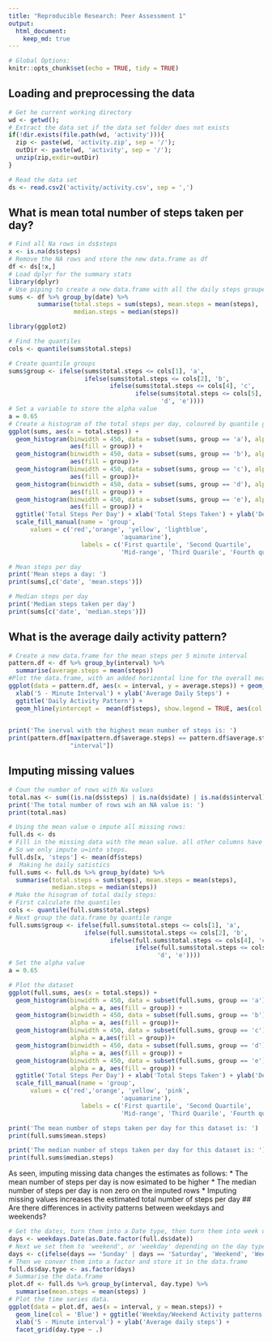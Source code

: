 ```yaml
---
title: "Reproducible Research: Peer Assessment 1"
output: 
  html_document:
    keep_md: true
---
```


```r
# Global Options: 
knitr::opts_chunk$set(echo = TRUE, tidy = TRUE) 
```
## Loading and preprocessing the data
```r
# Get he current working directory
wd <- getwd();
# Extract the data set if the data set folder does not exists
if(!dir.exists(file.path(wd, 'activity'))){
  zip <- paste(wd, 'activity.zip', sep = '/');
  outDir <- paste(wd, 'activity', sep = '/');
  unzip(zip,exdir=outDir)
}

# Read the data set
ds <- read.csv2('activity/activity.csv', sep = ',')
```


## What is mean total number of steps taken per day?
```r
# Find all Na rows in ds$steps
x <- is.na(ds$steps)
# Remove the NA rows and store the new data.frame as df
df <- ds[!x,]
# Load dplyr for the summary stats
library(dplyr)
# Use piping to create a new data.frame with all the daily steps grouped by say
sums <- df %>% group_by(date) %>%
        summarise(total.steps = sum(steps), mean.steps = mean(steps),
                  median.steps = median(steps))

library(ggplot2)

# Find the quantiles
cols <- quantile(sums$total.steps)

# Create quantile groups
sums$group <- ifelse(sums$total.steps <= cols[1], 'a',
                     ifelse(sums$total.steps <= cols[2], 'b',
                            ifelse(sums$total.steps <= cols[4], 'c', 
                                   ifelse(sums$total.steps <= cols[5], 
                                          'd', 'e'))))
# Set a variable to store the alpha value
a = 0.65
# Create a histogram of the total steps per day, coloured by quantile group
ggplot(sums, aes(x = total.steps)) + 
  geom_histogram(binwidth = 450, data = subset(sums, group == 'a'), alpha = a,
                 aes(fill = group)) +
  geom_histogram(binwidth = 450, data = subset(sums, group == 'b'), alpha = a,
                 aes(fill = group))+
  geom_histogram(binwidth = 450, data = subset(sums, group == 'c'), alpha = a,
                 aes(fill = group))+
  geom_histogram(binwidth = 450, data = subset(sums, group == 'd'), alpha = a,
                 aes(fill = group)) +
  geom_histogram(binwidth = 450, data = subset(sums, group == 'e'), alpha = a,
                 aes(fill = group)) +
  ggtitle('Total Steps Per Day') + xlab('Total Steps Taken') + ylab('Density')+
  scale_fill_manual(name = 'group',
      values = c('red','orange', 'yellow', 'lightblue',
                               'aquamarine'),
                    labels = c('First quartile', 'Second Quartile', 
                               'Mid-range', 'Third Quarile', 'Fourth quartile'))

```
```r
# Mean steps per day
print('Mean steps a day: ')
print(sums[,c('date', 'mean.steps')])
```
```r
# Median steps per day
print('Median steps taken per day')
print(sums[c('date', 'median.steps')])
```

## What is the average daily activity pattern?
```r
# Create a new data.frame for the mean steps per 5 minute interval
pattern.df <- df %>% group_by(interval) %>%
  summarise(average.steps = mean(steps))
#Plot the data.frame, with an added horizontal line for the overall mean
ggplot(data = pattern.df, aes(x = interval, y = average.steps)) + geom_line() +
  xlab('5 - Minute Interval') + ylab('Average Daily Steps') + 
  ggtitle('Daily Activity Pattern') + 
  geom_hline(yintercept =  mean(df$steps), show.legend = TRUE, aes(col = 'green'))
  
```
```r
print('The inerval with the highest mean number of steps is: ')
print(pattern.df[max(pattern.df$average.steps) == pattern.df$average.steps,
                 "interval"])
```


## Imputing missing values
```r
# Coun the number of rows with Na values
total.nas <- sum((is.na(ds$steps) | is.na(ds$date) | is.na(ds$interval)))
print('The total number of rows wih an NA value is: ')
print(total.nas)
```
```r
# Using the mean value o impute all missing rows:
full.ds <- ds
# Fill in the missing data with the mean value. all other columns have no Nas
# So we only impute u=into steps.
full.ds[x, 'steps'] <- mean(df$steps)
#  Making he daily satistics
full.sums <- full.ds %>% group_by(date) %>% 
  summarise(total.steps = sum(steps), mean.steps = mean(steps),
            median.steps = median(steps))
# Make the hisogram of total daily steps:
# First calculate the quantiles
cols <- quantile(full.sums$total.steps)
# Next group the data.frame by quantile range 
full.sums$group <- ifelse(full.sums$total.steps <= cols[1], 'a',
                     ifelse(full.sums$total.steps <= cols[2], 'b',
                            ifelse(full.sums$total.steps <= cols[4], 'c', 
                                   ifelse(full.sums$total.steps <= cols[5], 
                                         'd', 'e'))))
# Set the alpha value
a = 0.65

# Plot the dataset
ggplot(full.sums, aes(x = total.steps)) + 
  geom_histogram(binwidth = 450, data = subset(full.sums, group == 'a'),
                 alpha = a, aes(fill = group)) +
  geom_histogram(binwidth = 450, data = subset(full.sums, group == 'b'),
                 alpha = a, aes(fill = group))+
  geom_histogram(binwidth = 450, data = subset(full.sums, group == 'c'),
                 alpha = a,aes(fill = group))+
  geom_histogram(binwidth = 450, data = subset(full.sums, group == 'd'),
                 alpha = a, aes(fill = group)) +
  geom_histogram(binwidth = 450, data = subset(full.sums, group == 'e'),
                 alpha = a, aes(fill = group)) +
  ggtitle('Total Steps Per Day') + xlab('Total Steps Taken') + ylab('Density')+
  scale_fill_manual(name = 'group',
      values = c('red','orange', 'yellow', 'pink',
                               'aquamarine'),
                    labels = c('First quartile', 'Second Quartile', 
                               'Mid-range', 'Third Quarile', 'Fourth quartile'))
```
```r
print('The mean number of steps taken per day for this dataset is: ')
print(full.sums$mean.steps)
```
```r
print('The median number of steps taken per day for this dataset is: ')
print(full.sums$median.steps)
```
As seen, imputing missing data changes the estimates as follows: 
* The mean number of steps per day is now esimated to be higher
* The median number of steps per day is non zero on the imputed rows
* Imputing missing values increases the estimated total number of steps per day
## Are there differences in activity patterns between weekdays and weekends?
```r
# Get the dates, turn them into a Date type, then turn them into week day names
days <- weekdays.Date(as.Date.factor(full.ds$date))
# Next we set them to 'weekend', or 'weekday' depending on the day type
days <- c(ifelse(days == 'Sunday' | days == 'Saturday', 'Weekend', 'Weekday'))
# Then we conver them into a factor and store it in the data.frame
full.ds$day.type <- as.factor(days)
# Summarise the data.frame
plot.df <- full.ds %>% group_by(interval, day.type) %>%
  summarise(mean.steps = mean(steps) )
# Plot the time series data.
ggplot(data = plot.df, aes(x = interval, y = mean.steps)) + 
  geom_line(col = 'Blue') + ggtitle('Weekday/Weekend Activity patterns') + 
  xlab('5 - Minute interval') + ylab('Average daily steps') + 
  facet_grid(day.type ~ .)
```